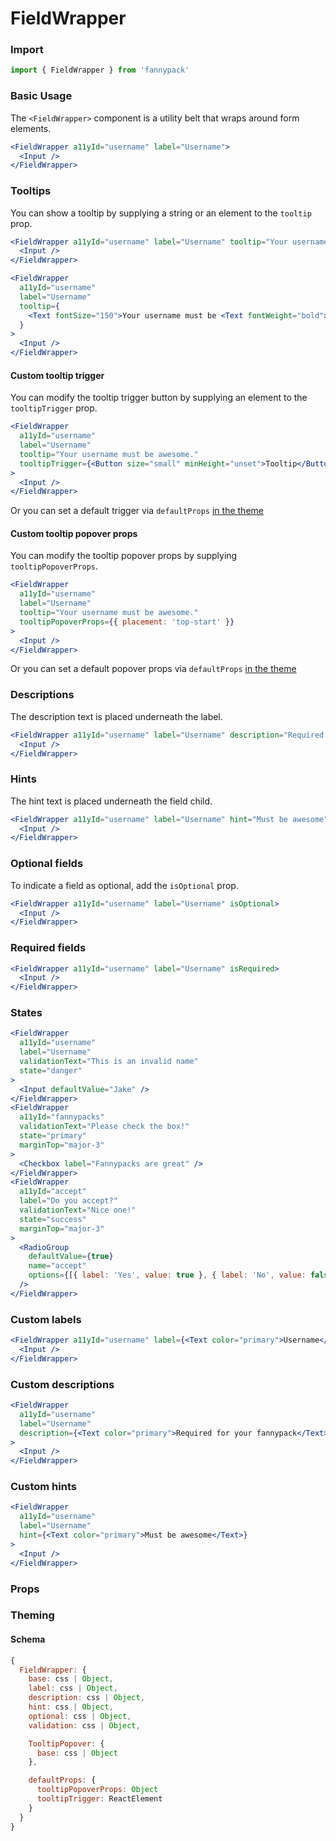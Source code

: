
# FieldWrapper

### Import

```jsx
import { FieldWrapper } from 'fannypack'
```

### Basic Usage

The `<FieldWrapper>` component is a utility belt that wraps around form elements.

```.jsx
<FieldWrapper a11yId="username" label="Username">
  <Input />
</FieldWrapper>
```

### Tooltips

You can show a tooltip by supplying a string or an element to the `tooltip` prop.

```.jsx
<FieldWrapper a11yId="username" label="Username" tooltip="Your username must be awesome.">
  <Input />
</FieldWrapper>
```

```.jsx
<FieldWrapper
  a11yId="username"
  label="Username"
  tooltip={
    <Text fontSize="150">Your username must be <Text fontWeight="bold">awesome.</Text></Text>
  }
>
  <Input />
</FieldWrapper>
```

#### Custom tooltip trigger

You can modify the tooltip trigger button by supplying an element to the `tooltipTrigger` prop.

```.jsx
<FieldWrapper
  a11yId="username"
  label="Username"
  tooltip="Your username must be awesome."
  tooltipTrigger={<Button size="small" minHeight="unset">Tooltip</Button>}
>
  <Input />
</FieldWrapper>
```

Or you can set a default trigger via `defaultProps` [in the theme](#theming)

#### Custom tooltip popover props

You can modify the tooltip popover props by supplying `tooltipPopoverProps`.

```.jsx
<FieldWrapper
  a11yId="username"
  label="Username"
  tooltip="Your username must be awesome."
  tooltipPopoverProps={{ placement: 'top-start' }}
>
  <Input />
</FieldWrapper>
```

Or you can set a default popover props via `defaultProps` [in the theme](#theming)

### Descriptions

The description text is placed underneath the label.

```.jsx
<FieldWrapper a11yId="username" label="Username" description="Required for your fannypack">
  <Input />
</FieldWrapper>
```

### Hints

The hint text is placed underneath the field child.

```.jsx
<FieldWrapper a11yId="username" label="Username" hint="Must be awesome">
  <Input />
</FieldWrapper>
```

### Optional fields

To indicate a field as optional, add the `isOptional` prop.

```.jsx
<FieldWrapper a11yId="username" label="Username" isOptional>
  <Input />
</FieldWrapper>
```

### Required fields

```.jsx
<FieldWrapper a11yId="username" label="Username" isRequired>
  <Input />
</FieldWrapper>
```

### States

```.jsx
<FieldWrapper
  a11yId="username"
  label="Username"
  validationText="This is an invalid name"
  state="danger"
>
  <Input defaultValue="Jake" />
</FieldWrapper>
<FieldWrapper
  a11yId="fannypacks"
  validationText="Please check the box!"
  state="primary"
  marginTop="major-3"
>
  <Checkbox label="Fannypacks are great" />
</FieldWrapper>
<FieldWrapper
  a11yId="accept"
  label="Do you accept?"
  validationText="Nice one!"
  state="success"
  marginTop="major-3"
>
  <RadioGroup
    defaultValue={true}
    name="accept"
    options={[{ label: 'Yes', value: true }, { label: 'No', value: false }]}
  />
</FieldWrapper>
```

### Custom labels

```.jsx
<FieldWrapper a11yId="username" label={<Text color="primary">Username</Text>}>
  <Input />
</FieldWrapper>
```

### Custom descriptions

```.jsx
<FieldWrapper
  a11yId="username"
  label="Username"
  description={<Text color="primary">Required for your fannypack</Text>}
>
  <Input />
</FieldWrapper>
```

### Custom hints

```.jsx
<FieldWrapper
  a11yId="username"
  label="Username"
  hint={<Text color="primary">Must be awesome</Text>}
>
  <Input />
</FieldWrapper>
```

### Props

<PropsTable component={FieldWrapper} />

### Theming

#### Schema

```jsx
{
  FieldWrapper: {
    base: css | Object,
    label: css | Object,
    description: css | Object,
    hint: css | Object,
    optional: css | Object,
    validation: css | Object,

    TooltipPopover: {
      base: css | Object
    },

    defaultProps: {
      tooltipPopoverProps: Object
      tooltipTrigger: ReactElement
    }
  }
}
```

